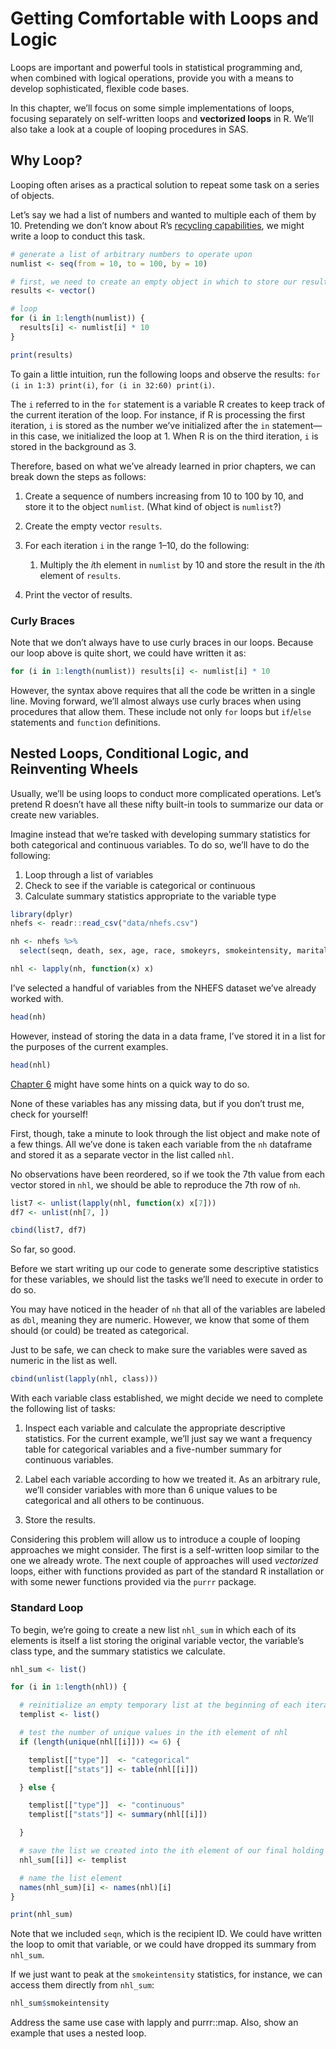 # Getting Comfortable with Loops and Logic

Loops are important and powerful tools in statistical programming and, when combined with logical operations, provide you with a means to develop sophisticated, flexible code bases.

In this chapter, we'll focus on some simple implementations of loops, focusing separately on self-written loops and **vectorized loops** in R. We'll also take a look at a couple of looping procedures in SAS.

## Why Loop?

Looping often arises as a practical solution to repeat some task on a series of objects.

Let's say we had a list of numbers and wanted to multiple each of them by 10. Pretending we don't know about R's [recycling capabilities](working-with-data.html#recycling), we might write a loop to conduct this task.

```r

# generate a list of arbitrary numbers to operate upon
numlist <- seq(from = 10, to = 100, by = 10)

# first, we need to create an empty object in which to store our results
results <- vector()

# loop
for (i in 1:length(numlist)) {
  results[i] <- numlist[i] * 10
}

print(results)
```

<span class="marginnote">To gain a little intuition, run the following loops and observe the results: `for (i in 1:3) print(i)`, `for (i in 32:60) print(i)`.
</span>

The `i` referred to in the `for` statement is a variable R creates to keep track of the current iteration of the loop. For instance, if R is processing the first iteration, `i` is stored as the number we've initialized after the `in` statement---in this case, we initialized the loop at 1. When R is on the third iteration, `i` is stored in the background as 3.

Therefore, based on what we've already learned in prior chapters, we can break down the steps as follows:

1. Create a sequence of numbers increasing from 10 to 100 by 10, and store it to the object `numlist`. (What kind of object is `numlist`?)

2. Create the empty vector `results`.

3. For each iteration `i` in the range 1--10, do the following:

   1. Multiply the <em>i</em>th element in `numlist` by 10 and store the result in the <em>i</em>th element of `results`.

4. Print the vector of results.

### Curly Braces

Note that we don't always have to use curly braces in our loops. Because our loop above is quite short, we could have written it as:

```r
for (i in 1:length(numlist)) results[i] <- numlist[i] * 10
```

However, the syntax above requires that all the code be written in a single line. Moving forward, we'll almost always use curly braces when using procedures that allow them. These include not only `for` loops but `if`/`else` statements and `function` definitions.


## Nested Loops, Conditional Logic, and Reinventing Wheels

Usually, we'll be using loops to conduct more complicated operations. Let's pretend R doesn't have all these nifty built-in tools to summarize our data or create new variables.

Imagine instead that we're tasked with developing summary statistics for both categorical and continuous variables. To do so, we'll have to do the following:

1. Loop through a list of variables
2. Check to see if the variable is categorical or continuous
3. Calculate summary statistics appropriate to the variable type

```r
library(dplyr)
nhefs <- readr::read_csv("data/nhefs.csv")

nh <- nhefs %>%
  select(seqn, death, sex, age, race, smokeyrs, smokeintensity, marital)

nhl <- lapply(nh, function(x) x)
```

I've selected a handful of variables from the NHEFS dataset we've already worked with.

```r
head(nh)
```

However, instead of storing the data in a data frame, I've stored it in a list  for the purposes of the current examples.

```r
head(nhl)
```
<span class="marginnote">[Chapter 6](statistical-analysis.html) might have some hints on a quick way to do so.</span>

None of these variables has any missing data, but if you don't trust me, check for yourself!

First, though, take a minute to look through the list object and make note of a few things. All we've done is taken each variable from the `nh` dataframe and stored it as a separate vector in the list called `nhl`.

No observations have been reordered, so if we took the 7th value from each vector stored in `nhl`, we should be able to reproduce the 7th row of `nh`.

```r
list7 <- unlist(lapply(nhl, function(x) x[7]))
df7 <- unlist(nh[7, ])

cbind(list7, df7)
```

So far, so good.

Before we start writing up our code to generate some descriptive statistics for these variables, we should list the tasks we'll need to execute in order to do so.

You may have noticed in the header of `nh` that all of the variables are labeled as `dbl`, meaning they are numeric. However, we know that some of them should (or could) be treated as categorical.

Just to be safe, we can check to make sure the variables were saved as numeric in the list as well.

```r
cbind(unlist(lapply(nhl, class)))
```

With each variable class established, we might decide we need to complete the following list of tasks:

1. Inspect each variable and calculate the appropriate descriptive statistics. For the current example, we'll just say we want a frequency table for categorical variables and a five-number summary for continuous variables.

2. Label each variable according to how we treated it. As an arbitrary rule, we'll consider variables with more than 6 unique values to be categorical and all others to be continuous.

3. Store the results.

Considering this problem will allow us to introduce a couple of looping approaches we might consider. The first is a self-written loop similar to the one we already wrote. The next couple of approaches will used _vectorized_ loops, either with functions provided as part of the standard R installation or with some newer functions provided via the `purrr` package.

### Standard Loop

To begin, we're going to create a new list `nhl_sum` in which each of its elements is itself a list storing the original variable vector, the variable's class type, and the summary statistics we calculate.

```r
nhl_sum <- list()

for (i in 1:length(nhl)) {

  # reinitialize an empty temporary list at the beginning of each iteration
  templist <- list()

  # test the number of unique values in the ith element of nhl
  if (length(unique(nhl[[i]])) <= 6) {

    templist[["type"]]  <- "categorical"
    templist[["stats"]] <- table(nhl[[i]])

  } else {

    templist[["type"]]  <- "continuous"
    templist[["stats"]] <- summary(nhl[[i]])

  }

  # save the list we created into the ith element of our final holding object
  nhl_sum[[i]] <- templist

  # name the list element
  names(nhl_sum)[i] <- names(nhl)[i]
}

print(nhl_sum)
```

<span class="marginnote">Note that we included `seqn`, which is the recipient ID. We could have written the loop to omit that variable, or we could have dropped its summary from `nhl_sum`.</span>

If we just want to peak at the `smokeintensity` statistics, for instance, we can access them directly from `nhl_sum`:

```r
nhl_sum$smokeintensity
```

<dev-note>Address the same use case with lapply and purrr::map. Also, show an example that uses a nested loop.</dev-note>
